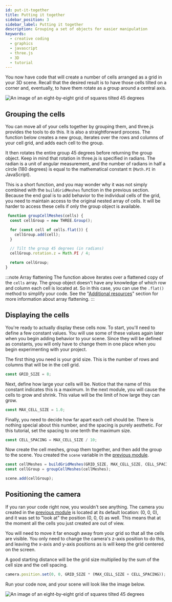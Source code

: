 ```yaml
---
id: put-it-together
title: Putting it together
sidebar_position: 3
sidebar_label: Putting it together
description: Grouping a set of objects for easier manipulation
keywords:
  - creative coding
  - graphics
  - javascript
  - three.js
  - 3D
  - tutorial
---
```


You now have code that will create a number of cells arranged as a grid in your 3D scene. Recall that the desired result is to have those cells tilted on a corner and, eventually, to have them rotate as a group around a central axis.

![An image of an eight-by-eight grid of squares tilted 45 degrees](assets/tilted-cube-grid.png "The cells need to be movable as a group")

## Grouping the cells

You can move all of your cells together by grouping them, and three.js provides the tools to do this. It is also a straightforward process. The function below creates a new group, iterates over the rows and columns of your cell grid, and adds each cell to the group.

It then rotates the entire group 45 degrees before returning the group object. Keep in mind that rotation in three.js is specified in radians. The radian is a unit of angular measurement, and the number of radians in half a circle (180 degrees) is equal to the mathematical constant &pi; (`Math.PI` in JavaScript).

This is a short function, and you may wonder why it was not simply combined with the `buildGridMeshes` function in the previous section. Because the end goal is to add behavior to the individual cells of the grid, you need to maintain access to the original nested array of cells. It will be harder to access these cells if only the group object is available.

```javascript
 function groupCellMeshes(cells) {
  const cellGroup = new THREE.Group();

  for (const cell of cells.flat()) {
    cellGroup.add(cell);
  }

  // Tilt the group 45 degrees (in radians)
  cellGroup.rotation.z = Math.PI / 4;

  return cellGroup;
}
```

:::note Array flattening
The function above iterates over a flattened copy of the `cells` array. The group object doesn't have any knowledge of which row and column each cell is located at. So in this case, you can use the `.flat()` method to simplify your code. See the "[Additional resources](./../wrapping-up/additional-resources.mdx)" section for more information about array flattening.
:::

## Displaying the cells

You're ready to actually display these cells now. To start, you'll need to define a few constant values. You will use some of these values again later when you begin adding behavior to your scene. Since they will be defined as constants, you will only have to change them in one place when you begin experimenting with your project.

The first thing you need is your grid size. This is the number of rows and columns that will be in the cell grid.

```javascript
const GRID_SIZE = 8;
```

Next, define how large your cells will be. Notice that the name of this constant indicates this is a maximum. In the next module, you will cause the cells to grow and shrink. This value will be the limit of how large they can grow.

```javascript
const MAX_CELL_SIZE = 1.0;
```

Finally, you need to decide how far apart each cell should be. There is nothing special about this number, and the spacing is purely aesthetic. For this tutorial, set the spacing to one tenth the maximum size.

```javascript
const CELL_SPACING = MAX_CELL_SIZE / 10;
```

Now create the cell meshes, group them together, and then add the group to the
scene. You created the `scene` variable in the [previous module](./../scene-setup/put-it-together.mdx).

```javascript
const cellMeshes = buildGridMeshes(GRID_SIZE, MAX_CELL_SIZE, CELL_SPACING);
const cellGroup = groupCellMeshes(cellMeshes);

scene.add(cellGroup);
```

## Positioning the camera

If you ran your code right now, you wouldn't see anything. The camera you created in the [previous module](./../scene-setup/put-it-together.mdx) is located at its default location: (0, 0, 0), and it was set to "look at" the position (0, 0, 0) as well. This means that at the moment all the cells you just created are out of view.

You will need to move it far enough away from your grid so that all the cells are visible. You only need to change the camera's z-axis position to do this, and leaving the x-axis and y-axis positions as is will keep the grid centered on the screen.

A good starting distance will be the grid size multiplied by the sum of the cell size and the cell spacing.

```javascript
camera.position.set(0, 0, GRID_SIZE * (MAX_CELL_SIZE + CELL_SPACING));
```

Run your code now, and your scene will look like the image below.

![An image of an eight-by-eight grid of squares tilted 45 degrees](assets/tilted-cube-grid.png "What you should see when you run your code")
